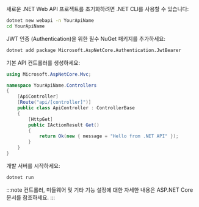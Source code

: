새로운 .NET Web API 프로젝트를 초기화하려면 .NET CLI를 사용할 수 있습니다:

```bash
dotnet new webapi -n YourApiName
cd YourApiName
```

JWT 인증 (Authentication)을 위한 필수 NuGet 패키지를 추가하세요:

```bash
dotnet add package Microsoft.AspNetCore.Authentication.JwtBearer
```

기본 API 컨트롤러를 생성하세요:

```csharp title="Controllers/ApiController.cs"
using Microsoft.AspNetCore.Mvc;

namespace YourApiName.Controllers
{
    [ApiController]
    [Route("api/[controller]")]
    public class ApiController : ControllerBase
    {
        [HttpGet]
        public IActionResult Get()
        {
            return Ok(new { message = "Hello from .NET API" });
        }
    }
}
```

개발 서버를 시작하세요:

```bash
dotnet run
```

:::note
컨트롤러, 미들웨어 및 기타 기능 설정에 대한 자세한 내용은 ASP.NET Core 문서를 참조하세요.
:::
